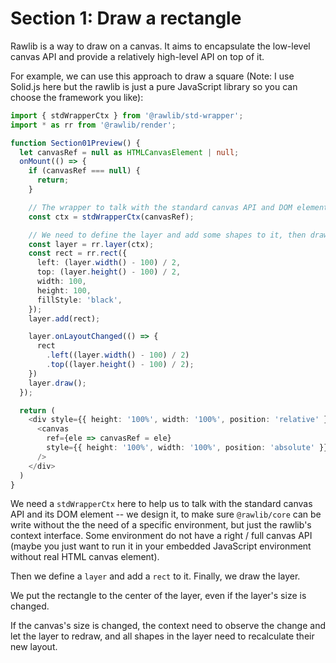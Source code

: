 # Section 1: Draw a rectangle

Rawlib is a way to draw on a canvas. It aims to encapsulate the low-level
canvas API and provide a relatively high-level API on top of it.

For example, we can use this approach to draw a square (Note: I use Solid.js
here but the rawlib is just a pure JavaScript library so you can choose the
framework you like):

```ts
import { stdWrapperCtx } from '@rawlib/std-wrapper';
import * as rr from '@rawlib/render';

function Section01Preview() {
  let canvasRef = null as HTMLCanvasElement | null;
  onMount(() => {
    if (canvasRef === null) {
      return;
    }

    // The wrapper to talk with the standard canvas API and DOM element.
    const ctx = stdWrapperCtx(canvasRef);

    // We need to define the layer and add some shapes to it, then draw it.
    const layer = rr.layer(ctx);
    const rect = rr.rect({
      left: (layer.width() - 100) / 2,
      top: (layer.height() - 100) / 2,
      width: 100,
      height: 100,
      fillStyle: 'black',
    });
    layer.add(rect);

    layer.onLayoutChanged(() => {
      rect
        .left((layer.width() - 100) / 2)
        .top((layer.height() - 100) / 2);
    })
    layer.draw();
  });

  return (
    <div style={{ height: '100%', width: '100%', position: 'relative' }}>
      <canvas
        ref={ele => canvasRef = ele}
        style={{ height: '100%', width: '100%', position: 'absolute' }}
      />
    </div>
  )
}
```

We need a `stdWrapperCtx` here to help us to talk with the standard canvas API
and its DOM element -- we design it, to make sure `@rawlib/core` can be write
without the the need of a specific environment, but just the rawlib's context
interface.  Some environment do not have a right / full canvas API (maybe you
just want to run it in your embedded JavaScript environment without real
HTML canvas element).

Then we define a `layer` and add a `rect` to it.  Finally, we draw the layer.

We put the rectangle to the center of the layer, even if the layer's size is
changed.

If the canvas's size is changed, the context need to observe the change and let
the layer to redraw, and all shapes in the layer need to recalculate their new
layout.
